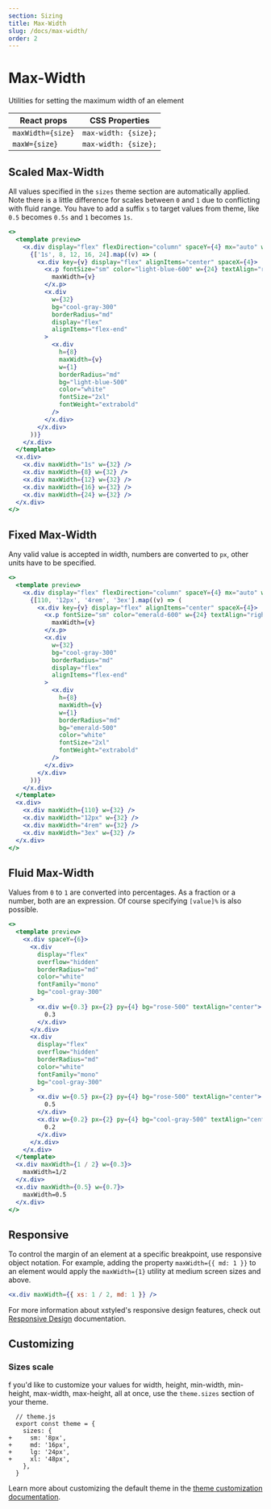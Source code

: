```yaml
---
section: Sizing
title: Max-Width
slug: /docs/max-width/
order: 2
---
```


# Max-Width

Utilities for setting the maximum width of an element

<carbon-ad />

| React props       | CSS Properties       |
| ----------------- | -------------------- |
| `maxWidth={size}` | `max-width: {size};` |
| `maxW={size}`     | `max-width: {size};` |

## Scaled Max-Width

All values specified in the `sizes` theme section are automatically applied. Note there is a little difference for scales between `0` and `1` due to conflicting with fluid range. You have to add a suffix `s` to target values from theme, like `0.5` becomes `0.5s` and `1` becomes `1s`.

```jsx preview color=light-blue
<>
  <template preview>
    <x.div display="flex" flexDirection="column" spaceY={4} mx="auto" w={64}>
      {['1s', 8, 12, 16, 24].map((v) => (
        <x.div key={v} display="flex" alignItems="center" spaceX={4}>
          <x.p fontSize="sm" color="light-blue-600" w={24} textAlign="right">
            maxWidth={v}
          </x.p>
          <x.div
            w={32}
            bg="cool-gray-300"
            borderRadius="md"
            display="flex"
            alignItems="flex-end"
          >
            <x.div
              h={8}
              maxWidth={v}
              w={1}
              borderRadius="md"
              bg="light-blue-500"
              color="white"
              fontSize="2xl"
              fontWeight="extrabold"
            />
          </x.div>
        </x.div>
      ))}
    </x.div>
  </template>
  <x.div>
    <x.div maxWidth="1s" w={32} />
    <x.div maxWidth={8} w={32} />
    <x.div maxWidth={12} w={32} />
    <x.div maxWidth={16} w={32} />
    <x.div maxWidth={24} w={32} />
  </x.div>
</>
```

## Fixed Max-Width

Any valid value is accepted in width, numbers are converted to `px`, other units have to be specified.

```jsx preview color=emerald
<>
  <template preview>
    <x.div display="flex" flexDirection="column" spaceY={4} mx="auto" w={64}>
      {[110, '12px', '4rem', '3ex'].map((v) => (
        <x.div key={v} display="flex" alignItems="center" spaceX={4}>
          <x.p fontSize="sm" color="emerald-600" w={24} textAlign="right">
            maxWidth={v}
          </x.p>
          <x.div
            w={32}
            bg="cool-gray-300"
            borderRadius="md"
            display="flex"
            alignItems="flex-end"
          >
            <x.div
              h={8}
              maxWidth={v}
              w={1}
              borderRadius="md"
              bg="emerald-500"
              color="white"
              fontSize="2xl"
              fontWeight="extrabold"
            />
          </x.div>
        </x.div>
      ))}
    </x.div>
  </template>
  <x.div>
    <x.div maxWidth={110} w={32} />
    <x.div maxWidth="12px" w={32} />
    <x.div maxWidth="4rem" w={32} />
    <x.div maxWidth="3ex" w={32} />
  </x.div>
</>
```

## Fluid Max-Width

Values from `0` to `1` are converted into percentages. As a fraction or a number, both are an expression. Of course specifying `[value]%` is also possible.

```jsx preview color=rose
<>
  <template preview>
    <x.div spaceY={6}>
      <x.div
        display="flex"
        overflow="hidden"
        borderRadius="md"
        color="white"
        fontFamily="mono"
        bg="cool-gray-300"
      >
        <x.div w={0.3} px={2} py={4} bg="rose-500" textAlign="center">
          0.3
        </x.div>
      </x.div>
      <x.div
        display="flex"
        overflow="hidden"
        borderRadius="md"
        color="white"
        fontFamily="mono"
        bg="cool-gray-300"
      >
        <x.div w={0.5} px={2} py={4} bg="rose-500" textAlign="center">
          0.5
        </x.div>
        <x.div w={0.2} px={2} py={4} bg="cool-gray-500" textAlign="center">
          0.2
        </x.div>
      </x.div>
    </x.div>
  </template>
  <x.div maxWidth={1 / 2} w={0.3}>
    maxWidth=1/2
  </x.div>
  <x.div maxWidth={0.5} w={0.7}>
    maxWidth=0.5
  </x.div>
</>
```

## Responsive

To control the margin of an element at a specific breakpoint, use responsive object notation. For example, adding the property `maxWidth={{ md: 1 }}` to an element would apply the `maxWidth={1}` utility at medium screen sizes and above.

```jsx
<x.div maxWidth={{ xs: 1 / 2, md: 1 }} />
```

For more information about xstyled's responsive design features, check out [Responsive Design](/docs/responsive-design/) documentation.

## Customizing

### Sizes scale

f you'd like to customize your values for width, height, min-width, min-height, max-width, max-height, all at once, use the `theme.sizes` section of your theme.

```diffjs
  // theme.js
  export const theme = {
    sizes: {
+     sm: '8px',
+     md: '16px',
+     lg: '24px',
+     xl: '48px',
    },
  }
```

Learn more about customizing the default theme in the [theme customization documentation](/docs/theme/).
